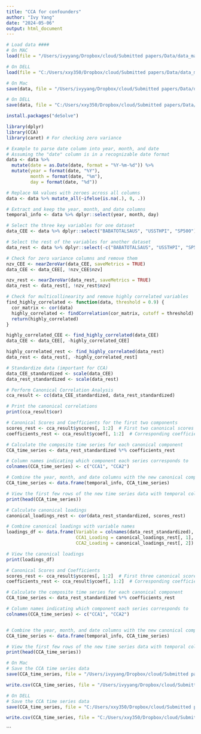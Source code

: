 ```yaml
---
title: "CCA for confounders"
author: "Ivy Yang"
date: "2024-05-06"
output: html_document
---
```


```r
# Load data ####
# On MAC
load(file = "/Users/ivyyang/Dropbox/cloud/Submitted papers/Data/data_macro_SP500.rds")
```

```r
# On DELL
load(file = "C:/Users/xxy350/Dropbox/cloud/Submitted papers/Data/data_macro_SP500.rds")
```


```r
# On Mac
save(data, file = "/Users/ivyyang/Dropbox/cloud/Submitted papers/Data/data_macro_FAVAR.rds")
```

```r
# On DELL
save(data, file = "C:/Users/xxy350/Dropbox/cloud/Submitted papers/Data/data_macro_FAVAR.rds")
```

```r
install.packages("deSolve")
```

```r
library(dplyr)
library(CCA)
library(caret) # For checking zero variance
```

```r
# Example to parse date column into year, month, and date
# Assuming the "date" column is in a recognizable date format
data <- data %>%
  mutate(date = as.Date(date, format = "%Y-%m-%d")) %>%
  mutate(year = format(date, "%Y"),
         month = format(date, "%m"),
         day = format(date, "%d"))

# Replace NA values with zeroes across all columns
data <- data %>% mutate_all(~ifelse(is.na(.), 0, .))

# Extract and keep the year, month, and date columns
temporal_info <- data %>% dplyr::select(year, month, day)

# Select the three key variables for one dataset
data_CEE <- data %>% dplyr::select("BABATOTALSAUS", "USSTHPI", "SP500")

# Select the rest of the variables for another dataset
data_rest <- data %>% dplyr::select(-c("BABATOTALSAUS", "USSTHPI", "SP500", "year", "month", "day"))

# Check for zero variance columns and remove them
nzv_CEE <- nearZeroVar(data_CEE, saveMetrics = TRUE)
data_CEE <- data_CEE[, !nzv_CEE$nzv]

nzv_rest <- nearZeroVar(data_rest, saveMetrics = TRUE)
data_rest <- data_rest[, !nzv_rest$nzv]

# Check for multicollinearity and remove highly correlated variables
find_highly_correlated <- function(data, threshold = 0.9) {
  cor_matrix <- cor(data)
  highly_correlated <- findCorrelation(cor_matrix, cutoff = threshold)
  return(highly_correlated)
}

highly_correlated_CEE <- find_highly_correlated(data_CEE)
data_CEE <- data_CEE[, -highly_correlated_CEE]

highly_correlated_rest <- find_highly_correlated(data_rest)
data_rest <- data_rest[, -highly_correlated_rest]

# Standardize data (important for CCA)
data_CEE_standardized <- scale(data_CEE)
data_rest_standardized <- scale(data_rest)

# Perform Canonical Correlation Analysis
cca_result <- cc(data_CEE_standardized, data_rest_standardized)

# Print the canonical correlations
print(cca_result$cor)

```
```r
# Canonical Scores and Coefficients for the first two components
scores_rest <- cca_result$yscores[, 1:2]  # First two canonical scores
coefficients_rest <- cca_result$ycoef[, 1:2]  # Corresponding coefficients

# Calculate the composite time series for each canonical component
CCA_time_series <- data_rest_standardized %*% coefficients_rest

# Column names indicating which component each series corresponds to
colnames(CCA_time_series) <- c("CCA1", "CCA2")

# Combine the year, month, and date columns with the new canonical component series
CCA_time_series <- data.frame(temporal_info, CCA_time_series)

# View the first few rows of the new time series data with temporal columns
print(head(CCA_time_series))

# Calculate canonical loadings
canonical_loadings_rest <- cor(data_rest_standardized, scores_rest)

# Combine canonical loadings with variable names
loadings_df <- data.frame(Variable = colnames(data_rest_standardized), 
                          CCA1_Loading = canonical_loadings_rest[, 1],
                          CCA2_Loading = canonical_loadings_rest[, 2])

# View the canonical loadings
print(loadings_df)

```

```r
# Canonical Scores and Coefficients
scores_rest <- cca_result$yscores[, 1:2]  # First three canonical scores
coefficients_rest <- cca_result$ycoef[, 1:2]  # Corresponding coefficients

# Calculate the composite time series for each canonical component
CCA_time_series <- data_rest_standardized %*% coefficients_rest

# Column names indicating which component each series corresponds to
colnames(CCA_time_series) <- c("CCA1", "CCA2")


# Combine the year, month, and date columns with the new canonical component series
CCA_time_series <- data.frame(temporal_info, CCA_time_series)

# View the first few rows of the new time series data with temporal columns
print(head(CCA_time_series))
```
```r
# On Mac
# Save the CCA time series data
save(CCA_time_series, file = "/Users/ivyyang/Dropbox/cloud/Submitted papers/Data/CCA_time_series.rds")

write.csv(CCA_time_series, file = "/Users/ivyyang/Dropbox/cloud/Submitted papers/Data/CCA_time_series.csv")
```

```r

# On DELL
# Save the CCA time series data
save(CCA_time_series, file = "C:/Users/xxy350/Dropbox/cloud/Submitted papers/Data/CCA_time_series.rds")

write.csv(CCA_time_series, file = "C:/Users/xxy350/Dropbox/cloud/Submitted papers/Data/CCA_time_series.csv")
```
```



